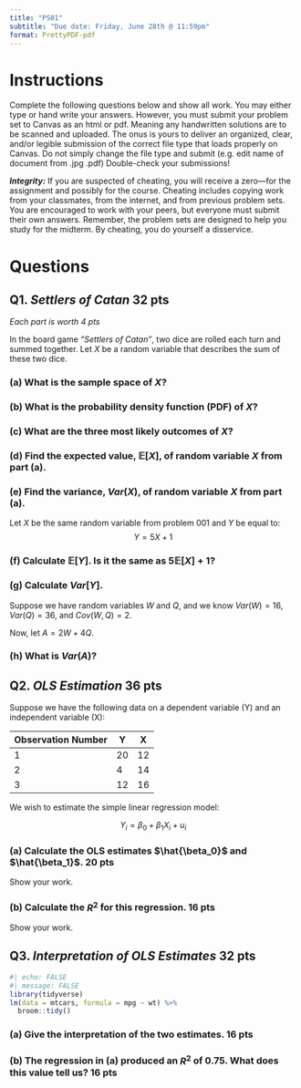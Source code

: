 ```yaml
---
title: "PS01"
subtitle: "Due date: Friday, June 28th @ 11:59pm"
format: PrettyPDF-pdf
---
```


# Instructions 
Complete the following questions below and show all work. You may either type or hand write your answers.
However, you must submit your problem set to Canvas as an html or pdf. Meaning any handwritten solutions are
to be scanned and uploaded. The onus is yours to deliver an organized, clear, and/or legible submission of the
correct file type that loads properly on Canvas. Do not simply change the file type and submit (e.g. edit name of
document from .jpg .pdf) Double-check your submissions!

***Integrity:*** If you are suspected of cheating, you will receive a zero—for the assignment and possibly for the course.
Cheating includes copying work from your classmates, from the internet, and from previous problem sets. You are
encouraged to work with your peers, but everyone must submit their own answers. Remember, the problem sets
are designed to help you study for the midterm. By cheating, you do yourself a disservice.

# Questions 

## Q1. *Settlers of Catan* **32 pts**

*Each part is worth 4 pts*

In the board game *"Settlers of Catan"*, 
two dice are rolled each turn and summed together.
Let $X$ be a random variable that describes the sum of these two dice.

### (a) What is the sample space of $X$?

### (b) What is the probability density function (PDF) of $X$?

### (c) What are the three most likely outcomes of $X$?

### (d) Find the expected value, $\mathbb{E}[X]$, of random variable $X$ from part (a).

### (e) Find the variance, $Var(X)$, of random variable $X$ from part (a).

Let $X$ be the same random variable from problem 001
and $Y$ be equal to:
$$ Y = 5 X + 1 $$

### (f) Calculate $\mathbb{E}[Y]$. Is it the same as $5 \mathbb{E}[X] + 1$?

### (g) Calculate $Var[Y]$. 

Suppose we have random variables $W$ and $Q$,
and we know $Var(W)=16$, $Var(Q)=36$, and $Cov(W,Q)=2$.

Now, let $A=2W+4Q$. 

### (h) What is $Var(A)$?


## Q2. *OLS Estimation* **36 pts**

Suppose we have the following data on a dependent variable (Y)
and an independent variable (X):

| **Observation Number** | **Y** | **X** |
|------------------------+-------+-------|
| 1                      | 20    | 12    |
| 2                      | 4     | 14    |
| 3                      | 12    | 16    |

We wish to estimate the simple linear regression model:

$$ Y_i = \beta_0 + \beta_1 X_i + u_i $$

### (a) Calculate the OLS estimates $\hat{\beta_0}$ and $\hat{\beta_1}$. **20 pts**
  Show your work.

### (b) Calculate the $R^2$ for this regression. **16 pts**
  Show your work.

## Q3. *Interpretation of OLS Estimates* **32 pts**

```r
#| echo: FALSE
#| message: FALSE
library(tidyverse)
lm(data = mtcars, formula = mpg ~ wt) %>% 
  broom::tidy()
```

### (a) Give the interpretation of the two estimates. **16 pts**

### (b) The regression in (a) produced an $R^2$ of 0.75. What does this value tell us? **16 pts**

